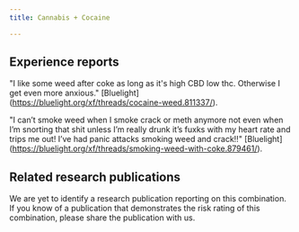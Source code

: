 ---
title: Cannabis + Cocaine

---

## Experience reports

"I like some weed after coke as long as it's high CBD low thc. Otherwise I get even more anxious." [Bluelight] (https://bluelight.org/xf/threads/cocaine-weed.811337/).

"I can’t smoke weed when I smoke crack or meth anymore not even when I’m snorting that shit unless I’m really drunk it’s fuxks with my heart rate and trips me out! I’ve had panic attacks smoking weed and crack!!" [Bluelight] (https://bluelight.org/xf/threads/smoking-weed-with-coke.879461/).

## Related research publications

We are yet to identify a research publication reporting on this combination. If you know of a publication that demonstrates the risk rating of this combination, please share the publication with us.



